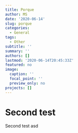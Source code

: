 ```yaml
---
title: Porque
author: MS
date: '2020-06-14'
slug: porque
categories:
  - General
tags:
  - Other
subtitle: ''
summary: ''
authors: []
lastmod: '2020-06-14T20:45:33Z'
featured: no
image:
  caption: ''
  focal_point: ''
  preview_only: no
projects: []
---
```


# Second test
Second test asd